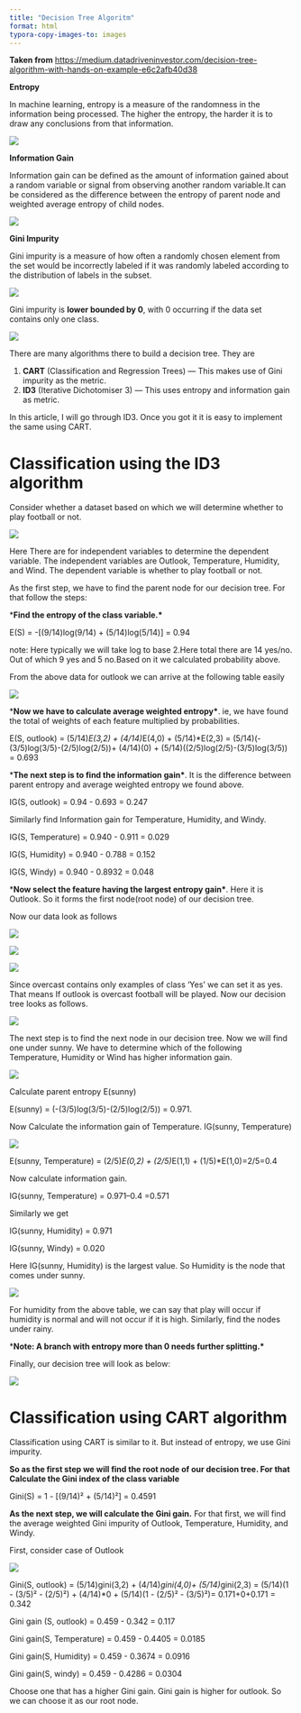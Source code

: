 ```yaml
---
title: "Decision Tree Algoritm"
format: html
typora-copy-images-to: images
---
```


**Taken from** [https://medium.datadriveninvestor.com/decision-tree-algorithm-with-hands-on-example-e6c2afb40d38](https://medium.datadriveninvestor.com/decision-tree-algorithm-with-hands-on-example-e6c2afb40d38)

**Entropy**

In machine learning, entropy is a measure of the randomness in the  information being processed. The higher the entropy, the harder it is to draw any conclusions from that information.

![](attachments/10uVq1Kv1CyiH3VgfY-pl-Q.png)

**Information Gain**

Information gain can be defined as the amount of information gained about a random  variable or signal from observing another random variable.It can be  considered as the difference between the entropy of parent node and  weighted average entropy of child nodes.

![](attachments/16dQPb_BI5pBaUGKYBKMF4A.png)

**Gini Impurity**

Gini impurity is a measure of how often a randomly chosen element from the  set would be incorrectly labeled if it was randomly labeled according to the distribution of labels in the subset.

![](attachments/1FAijCE_5ypjW5VTFWiAFcw.png)

Gini impurity is **lower bounded by 0**, with 0 occurring if the data set contains only one class.

![](attachments/0vd_2JGIFvrIBpjBW.png)

There are many algorithms there to build a decision tree. They are

1. **CART** (Classification and Regression Trees) — This makes use of Gini impurity as the metric.
2. **ID3** (Iterative Dichotomiser 3) — This uses entropy and information gain as metric.

In this article, I will go through ID3. Once you got it it is easy to implement the same using CART.

# **Classification using the ID3 algorithm**

Consider whether a dataset based on which we will determine whether to play football or not.

![](attachments/1Jr1Qf-m1u-vGzDao6_CxqA.png)

Here There are for independent variables to determine the dependent  variable. The independent variables are Outlook, Temperature, Humidity,  and Wind. The dependent variable is whether to play football or not.

As the first step, we have to find the parent node for our decision tree. For that follow the steps:

***Find the entropy of the class variable.\***

E(S) = -[(9/14)log(9/14) + (5/14)log(5/14)] = 0.94

note: Here typically we will take log to base 2.Here total there are 14  yes/no. Out of which 9 yes and 5 no.Based on it we calculated  probability above.

From the above data for outlook we can arrive at the following table easily

![](attachments/1rOMu0nVD-8NL93eeUBDKoA.png)

***Now we have to calculate average weighted entropy\***. ie, we have found the total of weights of each feature multiplied by probabilities.

E(S, outlook) = (5/14)*E(3,2) + (4/14)*E(4,0) + (5/14)*E(2,3) =  (5/14)(-(3/5)log(3/5)-(2/5)log(2/5))+ (4/14)(0) +  (5/14)((2/5)log(2/5)-(3/5)log(3/5)) = 0.693

***The next step is to find the information gain\***. It is the difference between parent entropy and average weighted entropy we found above.

IG(S, outlook) = 0.94 - 0.693 = 0.247

Similarly find Information gain for Temperature, Humidity, and Windy.

IG(S, Temperature) = 0.940 - 0.911 = 0.029

IG(S, Humidity) = 0.940 - 0.788 = 0.152

IG(S, Windy) = 0.940 - 0.8932 = 0.048

***Now select the feature having the largest entropy gain\***. Here it is Outlook. So it forms the first node(root node) of our decision tree.

Now our data look as follows

![](attachments/1KI7pcnTFj8-lUlWWf8jyUQ.png)

![](attachments/11ymNk25hriSrCP68mEYkgw.png)

![](attachments/1i27fcwvuySvkrk47w94btQ.png)

Since overcast contains only examples of class ‘Yes’ we can set it as yes.  That means If outlook is overcast football will be played. Now our  decision tree looks as follows.

![](attachments/1mQO1YDzYCNWK93q-DM_W8Q.png)

The next step is to find the next node in our decision tree. Now we will  find one under sunny. We have to determine which of the following  Temperature, Humidity or Wind has higher information gain.

![](attachments/1u6qNRhXbMYUBGBGGK-UVaA.png)

Calculate parent entropy E(sunny)

E(sunny) = (-(3/5)log(3/5)-(2/5)log(2/5)) = 0.971.

Now Calculate the information gain of Temperature. IG(sunny, Temperature)

![](attachments/1VNuJeqlMcdEPtZpnKsVuKQ.png)

E(sunny, Temperature) = (2/5)*E(0,2) + (2/5)*E(1,1) + (1/5)*E(1,0)=2/5=0.4

Now calculate information gain.

IG(sunny, Temperature) = 0.971–0.4 =0.571

Similarly we get

IG(sunny, Humidity) = 0.971

IG(sunny, Windy) = 0.020

Here IG(sunny, Humidity) is the largest value. So Humidity is the node that comes under sunny.

![](attachments/12rTQYXrLvNQ2PVSUQpPxWw.png)

For humidity from the above table, we can say that play will occur if  humidity is normal and will not occur if it is high. Similarly, find the nodes under rainy.

***Note: A branch with entropy more than 0 needs further splitting.\***

Finally, our decision tree will look as below:

![](attachments/1Y1q49zm6-F7G-SHsMynS7w.png)

# Classification using CART algorithm

Classification using CART is similar to it. But instead of entropy, we use Gini impurity.

**So as the first step we will find the root node of our decision tree. For that Calculate the Gini index of the class variable**

Gini(S) = 1 - [(9/14)² + (5/14)²] = 0.4591

**As the next step, we will calculate the Gini gain.** For that first, we will find the average weighted Gini impurity of Outlook, Temperature, Humidity, and Windy.

First, consider case of Outlook

![](attachments/1sGBLA1S89i7ftAgTWbYaHw.png)

Gini(S, outlook) = (5/14)gini(3,2) + (4/14)*gini(4,0)+ (5/14)*gini(2,3) =  (5/14)(1 - (3/5)² - (2/5)²) + (4/14)*0 + (5/14)(1 - (2/5)² - (3/5)²)=  0.171+0+0.171 = 0.342

Gini gain (S, outlook) = 0.459 - 0.342 = 0.117

Gini gain(S, Temperature) = 0.459 - 0.4405 = 0.0185

Gini gain(S, Humidity) = 0.459 - 0.3674 = 0.0916

Gini gain(S, windy) = 0.459 - 0.4286 = 0.0304

Choose one that has a higher Gini gain. Gini gain is higher for outlook. So we can choose it as our root node.
